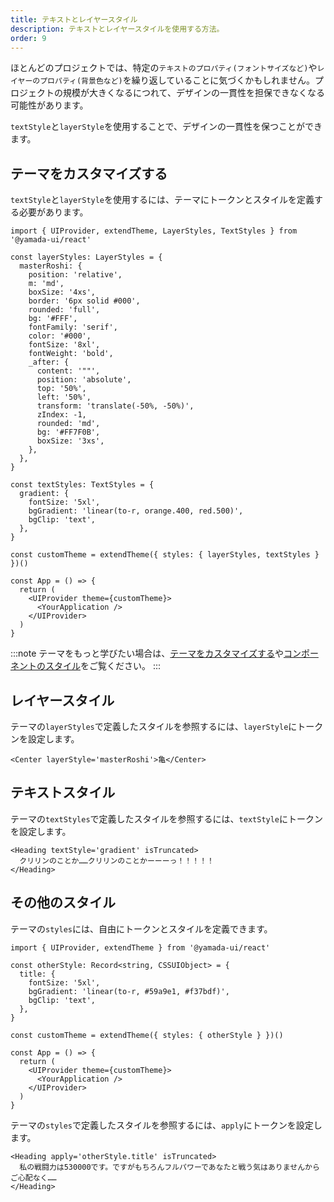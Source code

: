 ```yaml
---
title: テキストとレイヤースタイル
description: テキストとレイヤースタイルを使用する方法。
order: 9
---
```


ほとんどのプロジェクトでは、特定の`テキストのプロパティ(フォントサイズなど)`や`レイヤーのプロパティ(背景色など)`を繰り返していることに気づくかもしれません。プロジェクトの規模が大きくなるにつれて、デザインの一貫性を担保できなくなる可能性があります。

`textStyle`と`layerStyle`を使用することで、デザインの一貫性を保つことができます。

## テーマをカスタマイズする

`textStyle`と`layerStyle`を使用するには、テーマにトークンとスタイルを定義する必要があります。

```tsx live=false
import { UIProvider, extendTheme, LayerStyles, TextStyles } from '@yamada-ui/react'

const layerStyles: LayerStyles = {
  masterRoshi: {
    position: 'relative',
    m: 'md',
    boxSize: '4xs',
    border: '6px solid #000',
    rounded: 'full',
    bg: '#FFF',
    fontFamily: 'serif',
    color: '#000',
    fontSize: '8xl',
    fontWeight: 'bold',
    _after: {
      content: '""',
      position: 'absolute',
      top: '50%',
      left: '50%',
      transform: 'translate(-50%, -50%)',
      zIndex: -1,
      rounded: 'md',
      bg: '#FF7F0B',
      boxSize: '3xs',
    },
  },
}

const textStyles: TextStyles = {
  gradient: {
    fontSize: '5xl',
    bgGradient: 'linear(to-r, orange.400, red.500)',
    bgClip: 'text',
  },
}

const customTheme = extendTheme({ styles: { layerStyles, textStyles } })()

const App = () => {
  return (
    <UIProvider theme={customTheme}>
      <YourApplication />
    </UIProvider>
  )
}
```

:::note
テーマをもっと学びたい場合は、[テーマをカスタマイズする](/docs/styled-system/theming/customize-theme)や[コンポーネントのスタイル](/docs/styled-system/theming/component-style)をご覧ください。
:::

## レイヤースタイル

テーマの`layerStyles`で定義したスタイルを参照するには、`layerStyle`にトークンを設定します。

```tsx
<Center layerStyle='masterRoshi'>亀</Center>
```

## テキストスタイル

テーマの`textStyles`で定義したスタイルを参照するには、`textStyle`にトークンを設定します。

```tsx
<Heading textStyle='gradient' isTruncated>
  クリリンのことか……クリリンのことかーーーっ！！！！！
</Heading>
```

## その他のスタイル

テーマの`styles`には、自由にトークンとスタイルを定義できます。

```tsx live=false
import { UIProvider, extendTheme } from '@yamada-ui/react'

const otherStyle: Record<string, CSSUIObject> = {
  title: {
    fontSize: '5xl',
    bgGradient: 'linear(to-r, #59a9e1, #f37bdf)',
    bgClip: 'text',
  },
}

const customTheme = extendTheme({ styles: { otherStyle } })()

const App = () => {
  return (
    <UIProvider theme={customTheme}>
      <YourApplication />
    </UIProvider>
  )
}
```

テーマの`styles`で定義したスタイルを参照するには、`apply`にトークンを設定します。

```tsx
<Heading apply='otherStyle.title' isTruncated>
  私の戦闘力は530000です。ですがもちろんフルパワーであなたと戦う気はありませんからご心配なく……
</Heading>
```
